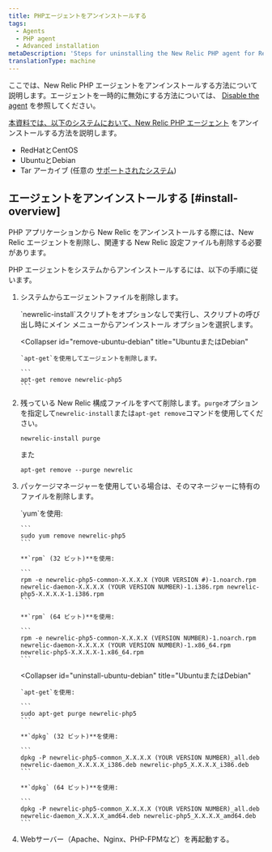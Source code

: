 ```yaml
---
title: PHPエージェントをアンインストールする
tags:
  - Agents
  - PHP agent
  - Advanced installation
metaDescription: 'Steps for uninstalling the New Relic PHP agent for RedHat, CentOS, Debian, Ubuntu and tarball'
translationType: machine
---
```


ここでは、New Relic PHP エージェントをアンインストールする方法について説明します。エージェントを一時的に無効にする方法については、 [Disable the agent](/docs/agents/manage-apm-agents/installation/disable-apm-agent#php) を参照してください。

[本資料では、以下のシステムにおいて、New Relic PHP エージェント](/docs/agents/php-agent/getting-started/new-relic-php) をアンインストールする方法を説明します。

* RedHatとCentOS
* UbuntuとDebian
* Tar アーカイブ (任意の [サポートされたシステム](/docs/agents/php-agent/getting-started/php-agent-compatibility-requirements#operating-systems))

## エージェントをアンインストールする [#install-overview]

PHP アプリケーションから New Relic をアンインストールする際には、New Relic エージェントを削除し、関連する New Relic 設定ファイルも削除する必要があります。

PHP エージェントをシステムからアンインストールするには、以下の手順に従います。

1. システムからエージェントファイルを削除します。

   <CollapserGroup>
     <Collapser
       id="remove-redhat-centos"
       title="RedHatまたはCentOS"
     >
       `newrelic-install`スクリプトをオプションなしで実行し、スクリプトの呼び出し時にメイン メニューからアンインストール オプションを選択します。
     </Collapser>

     <Collapser
       id="remove-ubuntu-debian"
       title="UbuntuまたはDebian"
     >
       `apt-get`を使用してエージェントを削除します。

       ```
       apt-get remove newrelic-php5
       ```
     </Collapser>
   </CollapserGroup>

2. 残っている New Relic 構成ファイルをすべて削除します。`purge`オプションを指定して`newrelic-install`または`apt-get remove`コマンドを使用してください。

   ```
   newrelic-install purge
   ```

   また

   ```
   apt-get remove --purge newrelic
   ```

3. パッケージマネージャーを使用している場合は、そのマネージャーに特有のファイルを削除します。

   <CollapserGroup>
     <Collapser
       id="uninstall-redhat-centos"
       title="RedHatまたはCentOS"
     >
       `yum`を使用:

       ```
       sudo yum remove newrelic-php5
       ```

       **`rpm` (32 ビット)**を使用:

       ```
       rpm -e newrelic-php5-common-X.X.X.X (YOUR VERSION #)-1.noarch.rpm newrelic-daemon-X.X.X.X (YOUR VERSION NUMBER)-1.i386.rpm newrelic-php5-X.X.X.X-1.i386.rpm
       ```

       **`rpm` (64 ビット)**を使用:

       ```
       rpm -e newrelic-php5-common-X.X.X.X (VERSION NUMBER)-1.noarch.rpm newrelic-daemon-X.X.X.X (YOUR VERSION NUMBER)-1.x86_64.rpm newrelic-php5-X.X.X.X-1.x86_64.rpm
       ```
     </Collapser>

     <Collapser
       id="uninstall-ubuntu-debian"
       title="UbuntuまたはDebian"
     >
       `apt-get`を使用:

       ```
       sudo apt-get purge newrelic-php5
       ```

       **`dpkg` (32 ビット)**を使用:

       ```
       dpkg -P newrelic-php5-common_X.X.X.X (YOUR VERSION NUMBER)_all.deb newrelic-daemon_X.X.X.X_i386.deb newrelic-php5_X.X.X.X_i386.deb
       ```

       **`dpkg` (64 ビット)**を使用:

       ```
       dpkg -P newrelic-php5-common_X.X.X.X (YOUR VERSION NUMBER)_all.deb newrelic-daemon_X.X.X.X_amd64.deb newrelic-php5_X.X.X.X_amd64.deb
       ```
     </Collapser>
   </CollapserGroup>

4. Webサーバー（Apache、Nginx、PHP-FPMなど）を再起動する。